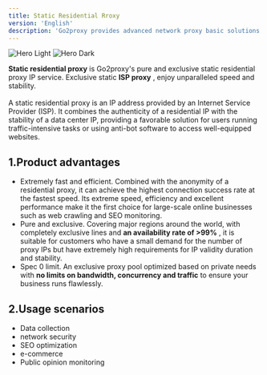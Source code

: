 ```yaml
---
title: Static Residential Rroxy
version: 'English'
description: 'Go2proxy provides advanced network proxy basic solutions to meet your diverse data collection needs!'
---
```


<img
  className="block dark:hidden"
  src="/images/light-s.png"
  alt="Hero Light"
/>
<img
  className="hidden dark:block"
  src="/images/dark-s.png"
  alt="Hero Dark"
/>

**Static residential proxy** is Go2proxy's pure and exclusive static residential proxy IP service. Exclusive static **ISP proxy** , enjoy unparalleled speed and stability.
<br /><br />A static residential proxy is an IP address provided by an Internet Service Provider (ISP). It combines the authenticity of a residential IP with the stability of a data center IP, providing a favorable solution for users running traffic-intensive tasks or using anti-bot software to access well-equipped websites.

## 1.Product advantages
- Extremely fast and efficient. Combined with the anonymity of a residential proxy, it can achieve the highest connection success rate at the fastest speed. Its extreme speed, efficiency and excellent performance make it the first choice for large-scale online businesses such as web crawling and SEO monitoring.
- Pure and exclusive. Covering major regions around the world, with completely exclusive lines and **an availability rate of >99%** , it is suitable for customers who have a small demand for the number of proxy IPs but have extremely high requirements for IP validity duration and stability.
- Spec 0 limit. An exclusive proxy pool optimized based on private needs with **no limits on bandwidth, concurrency and traffic** to ensure your business runs flawlessly.

## 2.Usage scenarios
- Data collection
- network security
- SEO optimization
- e-commerce
- Public opinion monitoring